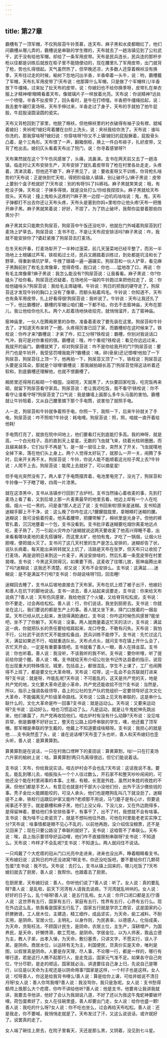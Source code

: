 ```yaml
---
---
---
```

title: 第27章
---






霸槽有了一顶军帽，不仅狗尿苔牛铃羡慕，连天布、麻子黑和水皮都眼红了，他们问霸槽从哪儿弄的，霸槽说是串联的学生赠的，天布就去了一趟洛镇见到了公社武干，武于没有给他军帽，却给了一条军用皮带。天布是民兵连长，民兵连的那杆步枪以往都是训练后就放在柜子里不能随便动的，现在腰里扎了军用皮带，出门就背了枪，势也扎得很起。天气虽然热了，但早晚还凉，大多数人还穿着棉袄没有换季，天布往过走的时候，榆树下忽地闪出半香，半香牵着一头牛，说：哟，霸槽戴了军帽，天布扎军用皮带了!天布说：他那算什么军帽，只是做了个军帽样儿!半香放下牛缰绳，过来扯了扯天布的皮带，说：你媳妇也不给你换季呀，皮带扎在单衣服上才精神哩!眼睛看着天布，像玻璃片子一样放着光亮。天布说：你说精神?远处一个喷嚏，半香不扯皮带了，回头看时，是牛在打喷嚏。半香把牛缰绳拾起，说：我去套牛碾打麦场呀。天布手伸过来，半香走过了身子，天布的手就拍了拍牛屁股，牛屁股滚圆滚圆的瓷实。

天布又背枪回到了家里，他脱了棉袄，但他棉袄里的衬衣破得有袖子没有襟，就喊着媳妇：夹袄呢?媳妇弯着腰在台阶上洗头，说：夹袄我给你洗了。天布说：谁叫你洗的，那我穿啥呀?媳妇说：你穿啥呀?你又不上镇!媳妇的屁股撅着，屁股骨头凸着，是个三角形。天布恨了一声，翻箱倒柜，换上一件白布褂子，扎好皮带，又背了枪出去。媳妇仄头看着天布出了院门，说：你寻着感冒呀?!

天布果然就在这个下午伤风感冒了，头痛，流鼻涕。支书在两天前又去了一趟洛镇，临走时让天布安排生产，天布安排了就扎着皮带背了枪在村里各处走走，头疼着，清涕流着，但他还不歇下，麻子黑见了，说：要收麦呀又不训练，你背枪扎啥势的?天布说：正是快到忙天啦，得把阶级敌人镇镇，别让破坏么!麻子黑说：皮带上要别个盒子枪就好了!天布说：别的有呀!抖了抖裤裆。麻子黑就笑笑说：哦，有枪没子弹。天布说：子弹多得很，就是没处打么!你给我捏捏头。麻子黑就给天布捏头。天布说：撞上鬼啦头这疼的?!麻子黑一边捏一边叽叽咕咕说：鬼，鬼，天布子弹都打不出去你还让天布头疼，天布头是塞到你妈×里啦你让他头疼!天布一把推开麻子黑。麻子黑就笑着说：好好，不捏了，为了防止破坏，我帮你监督着那些四类分子!

麻子黑其实只能欺负狗尿苔，狗尿苔中午饭还没吃毕，他就在门外喊着狗尿苔到打麦场上铲草去。狗尿苔说：支书不在，不是让天布叔安排活吗?麻子黑说：咋，我就不能安排你了?婆赶紧推了狗尿苔去打麦场。

在冬天和开春，打麦场犁开了一半种过菠菜，前几天菠菜地已经平整了，而另一半场地上土根碾过芦苇，铁栓拓过土坯，民兵又踢踏着训练过，到处都是坑洼和长了野草，得重新填坑铲草，牛拽了碌碡一遍一遍碾实。狗尿苔和一伙人铲草，看见麻子黑胸前别了枚毛主席像章，觉得奇怪，脱口说：你也……猛地改了口，再说：你有毛主席像章?麻子黑说：我怎么能没有?!狗尿苔说：让我看看。麻子黑说：你?你磕头了给你看。狗尿苔还迟疑着，在场地另一端的牛铃跑过来把他拉走了，说：你给他磕啥头?狗尿苔说：我给毛主席磕哩。牛铃说：狗日的把我的硬夺走了。狗尿苔这才发现牛铃的胸口上没有了像章，而额头粘着鸡毛。牛铃说：你知道不，天布也有条军用皮带，扎上好看得很!狗尿苔说：我听说了。牛铃说：天布让我还扎了一下，他比霸槽好，霸槽的军帽让咱们戴一下都不给。你去不去窑神庙，天布在那儿，我让他给你也扎扎。两个人趁着场地快收拾完，就悄悄溜开，去了窑神庙。

窑神庙里，一伙人在腾厢房里的杂物，准备着麦收了要先装在这里。狗尿苔和牛铃去了，才知道天布来转了一圈，头疼得厉害已回了家，而霸槽却在这时候来了。铁栓说：你咋才来?霸槽说：才来了咋，扣工分呀?铁栓说：霸槽，你别对我说话口气冲，我可是对你重视的很。霸槽说：哦，咋个重视?铁栓说：看见你远远过来，我就开的庙门。霸槽就笑了，却对狗尿苔说：咋不是你给我开的门?!狗尿苔说：要开门也是牛铃开，我受惩罚哩我能开?霸槽说：咦，碎(骨泉)还记恨哩!他拍了一下狗尿苔，狗尿苔往上顶一下，他再拍一下，狗尿苔又顶了一下。铁栓说：狗尿苔这头要是没耳朵，那就是个球哩!霸槽说：那我越拍越长高了!狗尿苔觉得这话听着还软和，到底霸槽还理解他，也就不恨霸槽了。

厢房里还得用石板砌一个粮囤，没砌完，天就黑了，大伙要回家吃饭，吃完饭再来砌，就留下狗尿苔看守家具。狗尿苔说：老让我迟吃饭，我不看守!铁栓说：你不看守让谁看守呀?狗尿苔变了口气说：我是嫌墙上画那么多牛头马面的害怕。霸槽就让牛铃陪着，又从自己腰里摘下那个手电筒，说害怕了就照手电。

人一走，狗尿苔和牛铃就争着照手电，你照一下，我照一下，后来牛铃就关了手电，狗尿苔说：咋不照啦?牛铃说：耗电哩。狗尿苔说：照，照，咱就一直开着给他耗!

手电筒打亮了，就放在院中间地上，他们要看灯光到底能打多高。我的神呀，就是高，一个白光柱子。高的直到天上星星。无数的飞虫就飞来，绕着光柱转圈圈，而且越来越多，它们似乎不再是飞，是一层一层往上垒，突然关了开关，飞虫就噗地全掉下来，落在他们头上身上。两个人觉得太好玩了，就那么一开一关，闹腾了多时，后来开关再不关。狗尿苔说：牛铃，你说人能不能顺着这光柱子爬上去?牛铃说：人爬不上去。狗尿苔说：能爬上去就好了，可以摘星星!

但手电光突然没有了。两人拿了手电筒摆弄着，电池里电完了，没光了，狗尿苔和牛铃像一下子瞎了眼，四周一片漆黑。

就在这漆黑中，支书从洛镇步行回到了古炉村。支书当然操心着收麦的事，先到打麦场上看了看，又到后坡上那一片麦黄最早的地里去看，地边上却有一个人在吃烟，烟火一红一黑的。问是谁?那人走近了说：支书回来啦!原来是迷糊。支书知道迷糊手脚上不干净，说：这么晚了你咋在这儿?朦朦胧胧里，拿眼睛盯迷糊的腰。迷糊说：我可没偷着捋麦。他系着腰带，把腰带解了，棉袄里是光身子。但他的裤管扎着，沉沉地壅着一个包，支书没看到。支书批评着迷糊要吃烟你离麦地远点吃，麦子熟了，万一引起火灾咋办?迷糊就说这两天要收麦了他高兴得睡不着，出来看看哪块麦地的麦先搭镰呀，而这里太旷，他怕有鬼，才吃了一锅烟，让烟火壮胆哩，便把烟火灭了。支书问了这几天村里的生产是怎么安排的，迷糊却告了状，说队长病着，每天能出来转转就又上炕了，活路是天布在张罗，但天布只让收拾了打麦场，再是说明日来割这一片麦子，再没安排啥的，然后扎着一条宽皮带在村里晃哩。支书说：今黑这天阴得沉，如果要下雨，这麦收了往哪儿放，窑神庙腾出来了吗?迷糊说：这我还不清楚。却又说：天布不会安排么。支书说：这满盆……迷糊说：是不是满盆不行啦?支书说：你胡说啥呀?回，回去睡!

迷糊回去睡了，支书从后坡地直接去了天布家。天布在炕上捂了被子出汗，他媳妇和善人在炕下的脚地说话。支书一进去，善人站起来说要走，支书说：你来给天布说病了?善人说：天布伤风感冒，我给他拔了个火罐，又给脊背松松皮。支书说：你不要走，过会再给松松。善人说：行，你们说话，我坐到厨房去。支书说：你就坐在这儿，我们要说的都是生产上的事。善人就又坐下来，择门口放着的一捆韭菜。天布已经从炕上起来，发烧得满脸通红，支书说：你咋这时候伤风感冒?能坐吧，坐不了了你躺下。天布说：没事。两人就商量着这忙天的活计，支书说：满盆这一病，你就把队长的责任要给咱肩起来，龙口夺食，不敢有闪失。天布说：我怕不行，公社武干说农忙天不能放松备战，民兵训练不能停下。支书说：先忙过这几天，满盆如果还不行，咱就重选队长。天布点点头，就问支书在镇上开什么会了，农忙天开会，一定是有重要事情吧。支书就看了善人一眼，善人在择韭菜。支书说：你也听着。善人说：我没听，不该我听的我不听。支书说：要你听哩，听了提前给你提个醒。善人说：噢。支书就给天布介绍公社张书记传达县委的指示，说现在出现重大的特殊情况，城里，包括县上，都很混乱，学生不上课了，工厂也闹腾得不上班了，都是要文化大革命呀。天布说：哎呀，这一乱会不会苏联就打进来呀?支书说：就是呀，咋能乱呢?天布说：不可能乱的，这天是共产党的天，地是共产党的地，文化要大革命还是小革命，共产党还能收拾不住?!支书说：当然是，所以，指示上强调各级领导，县上的公社的生产队的党组织一定要领导好这次文化大革命，不能偏离无产阶级革命路线。天布说：公路上见天有串联的，这是串什么联什么的，文化大革命是咋一回事?支书说：就是运动么。天布说：又要来运动呀?支书说：运动好么，咱也习惯运动了么。凡是运动，就是让牛鬼蛇神先跳出来，他们暴露了，共产党再收拾他们。咱古炉村有没有什么动静?天布说：没见啥异常，倒是霸槽不好好出工，整天在公路上招呼串联的学生，噢，他还戴了顶军帽，那军帽是串联的学生戴的，他戴上不知道要成啥精呀。支书说：我担心的就是他……支书突然歪了头，说：谁在说话哩?天布歪了头也听，善人和天布媳妇也歪头听，善人说：是算黄算割。

算黄算割是在说话，一只在村南口塄畔下的麦田说：算黄算割，咕!一只在打麦场六升家的榆树上说：咕，算黄算割!两只鸟离得很远，但它们能说着话。

支书说：天布，你给我说实话，咱古炉村会不会也乱?天布说：这话我说不准。要乱，能乱到哪儿去，咱扳指头一个个人往过数么，开石家不和整天吵吵闹闹的，可他还没个能在村里闹事的本事。土根，有粮，长宽是外姓，虽然对朱姓的夜姓的不满，但他们都是手艺人，有意见也就是村干部大小没他们份，出外干活少缴些钱的事。秃子金灶火能踢能咬的，可没人承头，他们也是瞎狗乱叫几下就没劲了。迷糊提不上串，铁栓行运跟后护家又能咋?老顺那不用说，马勺磨子是有心计，但要说闹事还不至于。就是霸槽和麻子黑，他们上没父母，下没儿女，又在外边跑得多，是得留神着，要给他们多安排些事干，有事干了，出不了村，我想就不会有啥事。支书说：我为啥不让卖瓷货了，就是不想叫他往外跑，可他在村里能老老实实挣工分?天布说：啥事情都是眼不见心不乱的，以前他再跑，没介绍信没粮票，还不是又回来了；现在只要公路没了串联的就好了。支书说：这咱管不了串联么。天布说：唉，县上指示要领导好运动哩，他们咋不直接限制串联呀?支书说：不知道么。天布说：咋样才不会乱呢?支书说：不知道么。两人就闷住不说话。

一只鸡戴了个大疙瘩的冠从门口光亮中走进来，进来也没出声，睁着眼睛看支书。天布媳妇说：这狗日的咋还没进窝?啊支书，你还没吃饭吧，要不要给你打几颗荷包蛋?支书说：我不饥。天布说：去打么，支书从镇上回来的，哪儿吃饭了?天布媳妇就去了厨房，善人说：我帮你。也跟着去了厨房。

在厨房里，天布媳妇说：善人，你听他们说了?善人说：听了。女人说：真的要乱呀?善人说：是乱啦，前天下河湾有人请我去说病，下河湾就乱哄哄的。女人说：好好的日子么，乱个啥呀!善人说：是五行乱啦。女人说：你开口闭口都是五行!善人说：这世界有五行，国家有五行，家庭有五行，性界有五行，心界有五行么。现在外边这么乱，依我看是国家五行乱了，国家五行就是学农工商官，这是国家的心肝脾肺肾。工人居木位，主建造，精工细作，成品坚实，为天命，偷工减料，不耐实用，是阴命。官居火位，主明礼，以身作则，为民表率，以德感人，化俗成美，为天命，贪赃枉法，不顾国计民生，是阴命。农居土位，主生产，深耕增产，为国养民，是天命，奸懒馋滑，歇工荒地，是阴命。学居金位，以为人师表，敦品立德为主，教人子弟，出孝入悌，为天命，敷衍塞责，只讲文字，不愿实行，误人子弟，是阴命。商居水位，以运转有无为主，利国便民，货真价实是天命，唯利是图，以假冒真是阴命。人要是存天理，尽人事，不论哪一行，都是一样的，哪行有哪行道，若是这行人瞧不起那行人，是走克运，国家元气准不足。如果各守自己岗位，守分尽职，是走的顺运，国家就必治。讲道要往自己身上归，先说自己是哪行，以往是以天命为主呢还是以阴命用事?国家是这样，一个村子也是这样。女人说：哎呀善人，你这是给我背书哩么!善人说：算是给你上课，可给井蛙说不清日月呀!女人说：善人你骂我哩?善人说：我没骂你，我只是急呢。女人说：支书愁得额颅上挽那么大个疙瘩，你咋不讲给他听?善人说：他是支书，他要肯让我讲我就讲，我要去寻他讲，他好了会认为我胡说八道，不好了还以为我这牛鬼蛇神要破坏哩。荷包蛋煮好了，女人在往碗里盛，善人却要出门走，女人说：给你也盛一颗!善人说：我吃的什么呀?女人说：你不吃也坐么，过会再给天布松松。善人说：还是我走，你不要喊，我悄悄走就是了。天布发过了汗，又这么说说话，或许就好了。说罢真的走了。

女人端了碗往上房去，在院子里看天，天还是那么黑，又阴着，没见到七斗星。